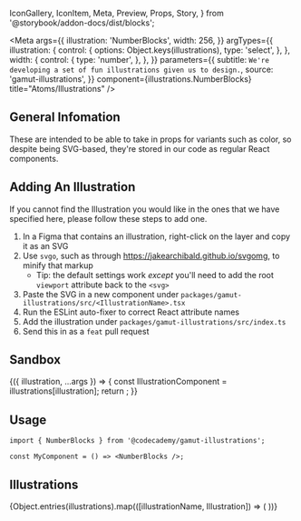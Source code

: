   IconGallery,
  IconItem,
  Meta,
  Preview,
  Props,
  Story,
} from '@storybook/addon-docs/dist/blocks';


<Meta
  args={{
    illustration: 'NumberBlocks',
    width: 256,
  }}
  argTypes={{
    illustration: {
      control: {
        options: Object.keys(illustrations),
        type: 'select',
      },
    },
    width: {
      control: {
        type: 'number',
      },
    },
  }}
  parameters={{
    subtitle: `We're developing a set of fun illustrations given us to design.`,
    source: 'gamut-illustrations',
  }}
  component={illustrations.NumberBlocks}
  title="Atoms/Illustrations"
/>

## General Infomation

These are intended to be able to take in props for variants such as color, so despite being SVG-based, they're stored in our code as regular React components.

## Adding An Illustration

If you cannot find the Illustration you would like in the ones that we have specified here, please follow these steps to add one.

1. In a Figma that contains an illustration, right-click on the layer and copy it as an SVG
2. Use `svgo`, such as through https://jakearchibald.github.io/svgomg, to minify that markup
   - Tip: the default settings work _except_ you'll need to add the root `viewport` attribute back to the `<svg>`
3. Paste the SVG in a new component under `packages/gamut-illustrations/src/<IllustrationName>.tsx`
4. Run the ESLint auto-fixer to correct React attribute names
5. Add the illustration under `packages/gamut-illustrations/src/index.ts`
6. Send this in as a `feat` pull request

## Sandbox

<Preview>
  <Story name="Editable Illustration">
    {({ illustration, ...args }) => {
      const IllustrationComponent = illustrations[illustration];
      return <IllustrationComponent {...args} />;
    }}
  </Story>
</Preview>

<Props story="Editable Illustration" />

## Usage

```tsx
import { NumberBlocks } from '@codecademy/gamut-illustrations';

const MyComponent = () => <NumberBlocks />;
```

## Illustrations

<IconGallery>
  {Object.entries(illustrations).map(([illustrationName, Illustration]) => (
    <IconItem key={illustrationName} name={illustrationName}>
      <Illustration width="128px" />
    </IconItem>
  ))}
</IconGallery>
